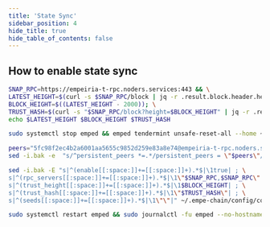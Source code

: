 ```yaml
---
title: 'State Sync'
sidebar_position: 4
hide_title: true
hide_table_of_contents: false
---
```



<PageTitle
  iconUrl="img/empeiria-icon.svg"
  title="Empeiria State Sync"
  chainId="empe-testnet-2"
  version="v0.3.0"
/>

## How to enable state sync

```bash
SNAP_RPC=https://empeiria-t-rpc.noders.services:443 && \
LATEST_HEIGHT=$(curl -s $SNAP_RPC/block | jq -r .result.block.header.height); \
BLOCK_HEIGHT=$((LATEST_HEIGHT - 2000)); \
TRUST_HASH=$(curl -s "$SNAP_RPC/block?height=$BLOCK_HEIGHT" | jq -r .result.block_id.hash) && \
echo $LATEST_HEIGHT $BLOCK_HEIGHT $TRUST_HASH
```

```bash
sudo systemctl stop emped && emped tendermint unsafe-reset-all --home ~/.empe-chain --keep-addr-book
```

```bash
peers="5fc98f2ec4b2a6001aa5655c9852d259e83a8e74@empeiria-t-rpc.noders.services:11256"
sed -i.bak -e  "s/^persistent_peers *=.*/persistent_peers = \"$peers\"/" ~/.empe-chain/config/config.toml
```

```bash
sed -i.bak -E "s|^(enable[[:space:]]+=[[:space:]]+).*$|\1true| ; \
s|^(rpc_servers[[:space:]]+=[[:space:]]+).*$|\1\"$SNAP_RPC,$SNAP_RPC\"| ; \
s|^(trust_height[[:space:]]+=[[:space:]]+).*$|\1$BLOCK_HEIGHT| ; \
s|^(trust_hash[[:space:]]+=[[:space:]]+).*$|\1\"$TRUST_HASH\"| ; \
s|^(seeds[[:space:]]+=[[:space:]]+).*$|\1\"\"|" ~/.empe-chain/config/config.toml
```

```bash
sudo systemctl restart emped && sudo journalctl -fu emped --no-hostname -o cat
```
